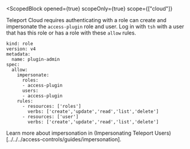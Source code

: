 <ScopedBlock opened={true} 
  scopeOnly={true}
  scope={["cloud"]}
>
  
Teleport Cloud requires authenticating with a role can create and impersonate
the `access-plugin` role and user. Log in with `tsh` with a user that has this role
or has a role with these `allow` rules.

```
kind: role
version: v4
metadata:
  name: plugin-admin
spec:
  allow:
    impersonate:
      roles:
      - access-plugin
      users:
      - access-plugin
    rules:
      - resources: ['roles']
        verbs: ['create','update','read','list','delete']
      - resources: ['user']
        verbs: ['create','update','read','list','delete']

```

Learn more about impersonation in (Impersonating Teleport Users)[../../../access-controls/guides/impersonation].

</ScopedBlock>
